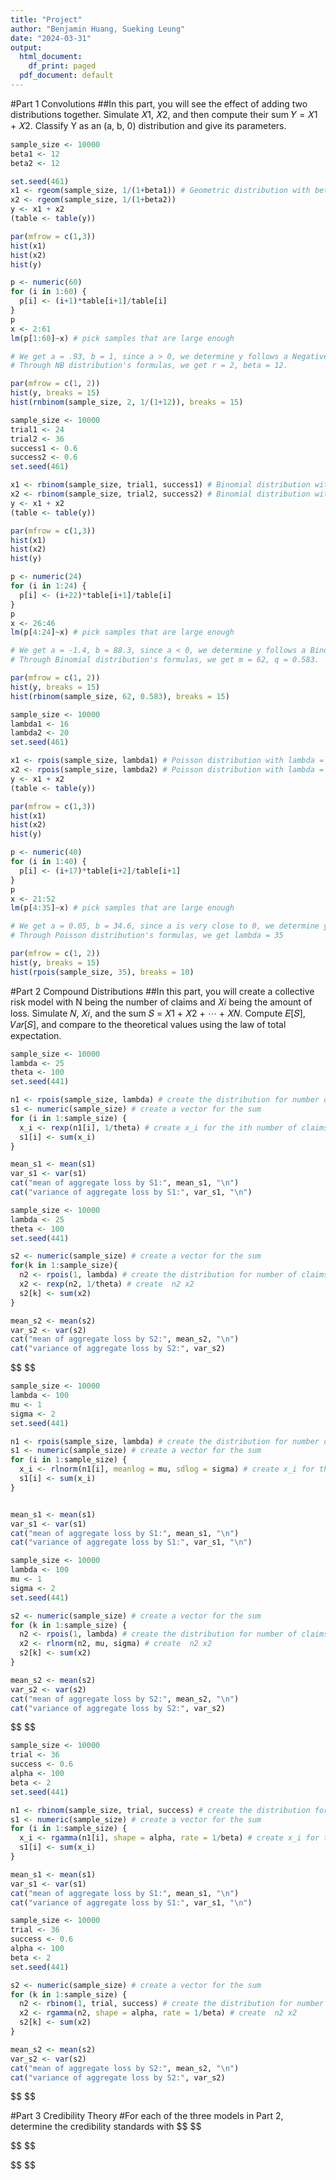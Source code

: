 ```yaml
---
title: "Project"
author: "Benjamin Huang, Sueking Leung"
date: "2024-03-31"
output:
  html_document:
    df_print: paged
  pdf_document: default
---
```


#Part 1 Convolutions
##In this part, you will see the effect of adding two distributions together. Simulate 𝑋1, 𝑋2, and then compute their sum 𝑌 = 𝑋1 + 𝑋2. Classify Y as an (a, b, 0) distribution and give its parameters. 
```r
sample_size <- 10000
beta1 <- 12
beta2 <- 12

set.seed(461)
x1 <- rgeom(sample_size, 1/(1+beta1)) # Geometric distribution with beta = 12
x2 <- rgeom(sample_size, 1/(1+beta2))
y <- x1 + x2
(table <- table(y))

par(mfrow = c(1,3))
hist(x1)
hist(x2)
hist(y)

p <- numeric(60)
for (i in 1:60) {
  p[i] <- (i+1)*table[i+1]/table[i]
}
p
x <- 2:61
lm(p[1:60]~x) # pick samples that are large enough

# We get a = .93, b = 1, since a > 0, we determine y follows a Negative Binomial distribution.
# Through NB distribution's formulas, we get r = 2, beta = 12.

par(mfrow = c(1, 2))
hist(y, breaks = 15)
hist(rnbinom(sample_size, 2, 1/(1+12)), breaks = 15)
```

```r
sample_size <- 10000
trial1 <- 24
trial2 <- 36
success1 <- 0.6
success2 <- 0.6
set.seed(461)

x1 <- rbinom(sample_size, trial1, success1) # Binomial distribution with m = 24, q = 0.6
x2 <- rbinom(sample_size, trial2, success2) # Binomial distribution with m = 36, q = 0.6
y <- x1 + x2
(table <- table(y))

par(mfrow = c(1,3))
hist(x1)
hist(x2)
hist(y)

p <- numeric(24)
for (i in 1:24) {
  p[i] <- (i+22)*table[i+1]/table[i]
}
p
x <- 26:46
lm(p[4:24]~x) # pick samples that are large enough

# We get a = -1.4, b = 88.3, since a < 0, we determine y follows a Binomial distribution.
# Through Binomial distribution's formulas, we get m = 62, q = 0.583.

par(mfrow = c(1, 2))
hist(y, breaks = 15)
hist(rbinom(sample_size, 62, 0.583), breaks = 15)
```

```r
sample_size <- 10000
lambda1 <- 16
lambda2 <- 20
set.seed(461)

x1 <- rpois(sample_size, lambda1) # Poisson distribution with lambda = 16
x2 <- rpois(sample_size, lambda2) # Poisson distribution with lambda = 20
y <- x1 + x2
(table <- table(y))

par(mfrow = c(1,3))
hist(x1)
hist(x2)
hist(y)

p <- numeric(40)
for (i in 1:40) {
  p[i] <- (i+17)*table[i+2]/table[i+1]
}
p
x <- 21:52
lm(p[4:35]~x) # pick samples that are large enough

# We get a = 0.05, b = 34.6, since a is very close to 0, we determine y follows a Poisson distribution.
# Through Poisson distribution's formulas, we get lambda = 35

par(mfrow = c(1, 2))
hist(y, breaks = 15)
hist(rpois(sample_size, 35), breaks = 10)
```

#Part 2 Compound Distributions
##In this part, you will create a collective risk model with N being the number of claims and 𝑋𝑖 being the amount of loss. Simulate 𝑁, 𝑋𝑖, and the sum 𝑆 = 𝑋1 + 𝑋2 + ⋯ + 𝑋𝑁. Compute 𝐸[𝑆], 𝑉𝑎𝑟[𝑆], and compare to the theoretical values using the law of total expectation. 
```r
sample_size <- 10000
lambda <- 25
theta <- 100
set.seed(441)

n1 <- rpois(sample_size, lambda) # create the distribution for number of claims first
s1 <- numeric(sample_size) # create a vector for the sum
for (i in 1:sample_size) {
  x_i <- rexp(n1[i], 1/theta) # create x_i for the ith number of claims
  s1[i] <- sum(x_i)
}

mean_s1 <- mean(s1)
var_s1 <- var(s1)
cat("mean of aggregate loss by S1:", mean_s1, "\n")
cat("variance of aggregate loss by S1:", var_s1, "\n")
```
```r
sample_size <- 10000
lambda <- 25
theta <- 100
set.seed(441)

s2 <- numeric(sample_size) # create a vector for the sum
for(k in 1:sample_size){
  n2 <- rpois(1, lambda) # create the distribution for number of claims inside the loop
  x2 <- rexp(n2, 1/theta) # create  n2 x2
  s2[k] <- sum(x2)
}

mean_s2 <- mean(s2)
var_s2 <- var(s2)
cat("mean of aggregate loss by S2:", mean_s2, "\n")
cat("variance of aggregate loss by S2:", var_s2)
```

$$
\begin{align*}

& N \sim Poi(\lambda = 25), \: X \sim Exp(\theta = 100)
\\
& E(N) = \lambda = 25, \: Var(N) = \lambda = 25
\\
& E(X) = \theta^{1} \times 1! = 100, \: E(X^{2}) = \theta^{2} \times 2! = 20000, \: Var(X) = 10000
\\
& \therefore E(S) = E(N) \times E(X) = 2500, \: Var(S) = E(N) \times Var(X) + Var(N) \times E(X)^{2} = 500000

\end{align*}
$$
```r
sample_size <- 10000
lambda <- 100
mu <- 1
sigma <- 2
set.seed(441)

n1 <- rpois(sample_size, lambda) # create the distribution for number of claims first
s1 <- numeric(sample_size) # create a vector for the sum
for (i in 1:sample_size) {
  x_i <- rlnorm(n1[i], meanlog = mu, sdlog = sigma) # create x_i for the ith number of claims
  s1[i] <- sum(x_i)
}


mean_s1 <- mean(s1)
var_s1 <- var(s1)
cat("mean of aggregate loss by S1:", mean_s1, "\n")
cat("variance of aggregate loss by S1:", var_s1, "\n")

```

```r
sample_size <- 10000
lambda <- 100
mu <- 1
sigma <- 2
set.seed(441)

s2 <- numeric(sample_size) # create a vector for the sum
for (k in 1:sample_size) {
  n2 <- rpois(1, lambda) # create the distribution for number of claims inside the loop
  x2 <- rlnorm(n2, mu, sigma) # create  n2 x2
  s2[k] <- sum(x2)
}

mean_s2 <- mean(s2)
var_s2 <- var(s2)
cat("mean of aggregate loss by S2:", mean_s2, "\n")
cat("variance of aggregate loss by S2:", var_s2)
```

$$
\begin{align*}

& N \sim Poi(\lambda = 100), \: X \sim Lognormal(\mu = 1, \sigma = 2)
\\
& E(N) = \lambda = 100, \: Var(N) = \lambda = 100
\\
& E(X) = exp(\mu + \frac{1}{2}\sigma^{2}) \approx 20.09, \: E(X^{2}) = exp(2\mu + 2\sigma^{2}) \approx 22026.47, \: Var(X) \approx 21622.86
\\
& \therefore E(S) = E(N) \times E(X) = 2009, \: Var(S) = E(N) \times Var(X) + Var(N) \times E(X)^{2} = 2202646.81

\end{align*}
$$

```r
sample_size <- 10000
trial <- 36
success <- 0.6
alpha <- 100
beta <- 2
set.seed(441)

n1 <- rbinom(sample_size, trial, success) # create the distribution for number of claims first
s1 <- numeric(sample_size) # create a vector for the sum
for (i in 1:sample_size) {
  x_i <- rgamma(n1[i], shape = alpha, rate = 1/beta) # create x_i for the ith number of claims
  s1[i] <- sum(x_i)
}

mean_s1 <- mean(s1)
var_s1 <- var(s1)
cat("mean of aggregate loss by S1:", mean_s1, "\n")
cat("variance of aggregate loss by S1:", var_s1, "\n")
```

```r
sample_size <- 10000
trial <- 36
success <- 0.6
alpha <- 100
beta <- 2
set.seed(441)

s2 <- numeric(sample_size) # create a vector for the sum
for (k in 1:sample_size) {
  n2 <- rbinom(1, trial, success) # create the distribution for number of claims inside the loop
  x2 <- rgamma(n2, shape = alpha, rate = 1/beta) # create  n2 x2
  s2[k] <- sum(x2)
}

mean_s2 <- mean(s2)
var_s2 <- var(s2)
cat("mean of aggregate loss by S2:", mean_s2, "\n")
cat("variance of aggregate loss by S2:", var_s2)
```

$$
\begin{align*}

& N \sim Bin(m = 36, q = 0.6), \: X \sim Gamma(\alpha = 100, \theta = 2)
\\
& E(N) = mq = 21.6, \: Var(N) = mq(1-q) = 8.64
\\
& E(X) = \theta^{1}(\alpha + 1 - 1) = 200, \: E(X^{2}) = \theta^{2}(\alpha + 2 - 1)(\alpha + 1 -1) = 40400, \: Var(X) = 400
\\
& \therefore E(S) = E(N) \times E(X) = 4320, \: Var(S) = E(N) \times Var(X) + Var(N) \times E(X)^{2} = 354240

\end{align*}
$$

#Part 3 Credibility Theory
#For each of the three models in Part 2, determine the credibility standards with
$$
\begin{align*}

& For \: r = 0.01, p = 0.9,
\\
& N = Poi(\lambda = 25), \: X_{i} = Exp(\theta = 100 ): \: E(S) = 2500, \: Var(S) = 500000
\\
& N = Poi(\lambda = 100), \: X_{i} = LogNormal(\mu = 1, \sigma = 2 ): \: E(S) = 2009, \: Var(S) = 2202646.81
\\
& N = Bin(m = 36, q = 0.6), \: X_{i} = Gamma(\alpha = 100, \theta = 2 ): \: E(S) = 4320, \: Var(S) = 354240
\\
& \mathbb{P}\{ -r\xi \leq \bar{X} - \xi \leq r\xi \} \geq p, \: \mathbb{P}(|\frac{\bar{X}-\xi}{\sigma/\sqrt{n}}| \leq \frac{r\xi\sqrt{n}}{\sigma}) \geq p
\\
& \Rightarrow \mathbb{P}(|\frac{\bar{X}-E(X)}{\sqrt{Var(\bar{X})}}| \leq \frac{rE(X)}{\sqrt{Var(\bar{X})}}=y_{p}) \geq p
\\
& Let \: X = S(Aggregate \: Loss)
\\
& For \: N = Poi(\lambda = 25), \: X_{i} = Exp(\theta = 100 ):
\\
& \frac{rE(X)}{\sqrt{Var(\bar{X})}} = \frac{0.01 \times 2500}{\sqrt{500000/10000}} \approx 3.536 \geq y_{0.95} = 1.645
\\
\\
& For \: N = Poi(\lambda = 100), \: X_{i} = LogNormal(\mu = 1, \sigma = 2 ):
\\
& \frac{rE(X)}{\sqrt{Var(\bar{X})}} = \frac{0.01 \times 2009}{\sqrt{2202646.81/10000}} \approx 1.354 \leq y_{0.95} = 1.645
\\
\\
& For \: N = Bin(m = 36, q = 0.6), \: X_{i} = Gamma(\alpha = 100, \theta = 2 ):
\\
& \frac{rE(X)}{\sqrt{Var(\bar{X})}} = \frac{0.01 \times 4320}{\sqrt{354240/10000}} \approx 7.258 \geq y_{0.95} = 1.645

\end{align*}
$$

$$
\begin{align*}

& For \: r = 0.05, p = 0.95,
\\
& N = Poi(\lambda = 25), \: X_{i} = Exp(\theta = 100 ): \: E(S) = 2500, \: Var(S) = 500000
\\
& N = Poi(\lambda = 100), \: X_{i} = LogNormal(\mu = 1, \sigma = 2 ): \: E(S) = 2009, \: Var(S) = 2202646.81
\\
& N = Bin(m = 36, q = 0.6), \: X_{i} = Gamma(\alpha = 100, \theta = 2 ): \: E(S) = 4320, \: Var(S) = 354240
\\
& \mathbb{P}\{ -r\xi \leq \bar{X} - \xi \leq r\xi \} \geq p, \: \mathbb{P}(|\frac{\bar{X}-\xi}{\sigma/\sqrt{n}}| \leq \frac{r\xi\sqrt{n}}{\sigma}) \geq p
\\
& \Rightarrow \mathbb{P}(|\frac{\bar{X}-E(X)}{\sqrt{Var(\bar{X})}}| \leq \frac{rE(X)}{\sqrt{Var(\bar{X})}}=y_{p}) \geq p
\\
& Let \: X = S(Aggregate \: Loss)
\\
& For \: N = Poi(\lambda = 25), \: X_{i} = Exp(\theta = 100 ):
\\
& \frac{rE(X)}{\sqrt{Var(\bar{X})}} = \frac{0.05 \times 2500}{\sqrt{500000/10000}} \approx 17.678 \geq y_{0.975} = 1.96
\\
\\
& For \: N = Poi(\lambda = 100), \: X_{i} = LogNormal(\mu = 1, \sigma = 2 ):
\\
& \frac{rE(X)}{\sqrt{Var(\bar{X})}} = \frac{0.05 \times 2009}{\sqrt{2202646.81/10000}} \approx 6.768 \geq y_{0.975} = 1.96
\\
\\
& For \: N = Bin(m = 36, q = 0.6), \: X_{i} = Gamma(\alpha = 100, \theta = 2 ):
\\
& \frac{rE(X)}{\sqrt{Var(\bar{X})}} = \frac{0.05 \times 4320}{\sqrt{354240/10000}} \approx 36.292 \geq y_{0.975} = 1.96

\end{align*}
$$

$$
\begin{align*}

& For \: r = 0.10, p = 0.99,
\\
& N = Poi(\lambda = 25), \: X_{i} = Exp(\theta = 100 ): \: E(S) = 2500, \: Var(S) = 500000
\\
& N = Poi(\lambda = 100), \: X_{i} = LogNormal(\mu = 1, \sigma = 2 ): \: E(S) = 2009, \: Var(S) = 2202646.81
\\
& N = Bin(m = 36, q = 0.6), \: X_{i} = Gamma(\alpha = 100, \theta = 2 ): \: E(S) = 4320, \: Var(S) = 354240
\\
& \mathbb{P}\{ -r\xi \leq \bar{X} - \xi \leq r\xi \} \geq p, \: \mathbb{P}(|\frac{\bar{X}-\xi}{\sigma/\sqrt{n}}| \leq \frac{r\xi\sqrt{n}}{\sigma}) \geq p
\\
& \Rightarrow \mathbb{P}(|\frac{\bar{X}-E(X)}{\sqrt{Var(\bar{X})}}| \leq \frac{rE(X)}{\sqrt{Var(\bar{X})}}=y_{p}) \geq p
\\
& Let \: X = S(Aggregate \: Loss)
\\
& For \: N = Poi(\lambda = 25), \: X_{i} = Exp(\theta = 100 ):
\\
& \frac{rE(X)}{\sqrt{Var(\bar{X})}} = \frac{0.1 \times 2500}{\sqrt{500000/10000}} \approx 35.355 \geq y_{0.995} = 2.575
\\
\\
& For \: N = Poi(\lambda = 100), \: X_{i} = LogNormal(\mu = 1, \sigma = 2 ):
\\
& \frac{rE(X)}{\sqrt{Var(\bar{X})}} = \frac{0.1 \times 2009}{\sqrt{2202646.81/10000}} \approx 13.537 \geq y_{0.995} = 2.575
\\
\\
& For \: N = Bin(m = 36, q = 0.6), \: X_{i} = Gamma(\alpha = 100, \theta = 2 ):
\\
& \frac{rE(X)}{\sqrt{Var(\bar{X})}} = \frac{0.1 \times 4320}{\sqrt{354240/10000}} \approx 72.583 \geq y_{0.995} = 2.575

\end{align*}
$$